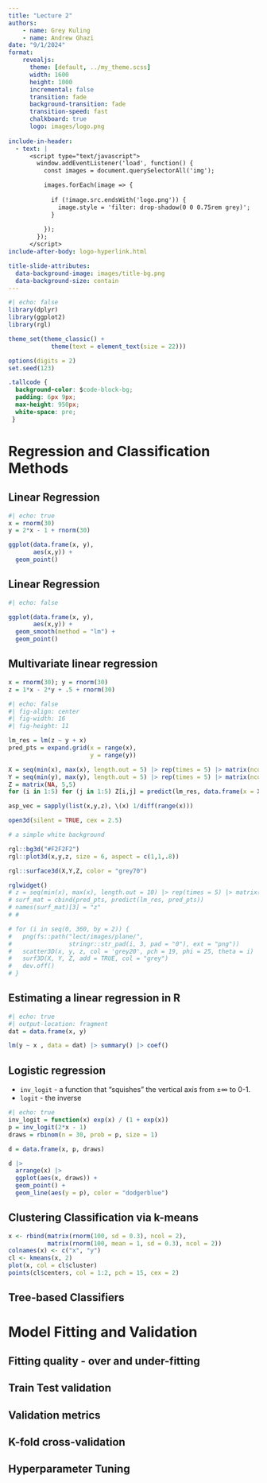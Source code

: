 ```yaml
---
title: "Lecture 2"
authors:
    - name: Grey Kuling
    - name: Andrew Ghazi
date: "9/1/2024"
format: 
    revealjs:
      theme: [default, ../my_theme.scss]
      width: 1600
      height: 1000
      incremental: false
      transition: fade
      background-transition: fade
      transition-speed: fast
      chalkboard: true
      logo: images/logo.png
      
include-in-header:
  - text: |
      <script type="text/javascript">
        window.addEventListener('load', function() {
          const images = document.querySelectorAll('img');

          images.forEach(image => {
          
            if (!image.src.endsWith('logo.png')) {
              image.style = 'filter: drop-shadow(0 0 0.75rem grey)';
            }
            
          });
        });
      </script>
include-after-body: logo-hyperlink.html

title-slide-attributes: 
  data-background-image: images/title-bg.png
  data-background-size: contain
---
```


```r
#| echo: false
library(dplyr)
library(ggplot2)
library(rgl)

theme_set(theme_classic() + 
            theme(text = element_text(size = 22)))

options(digits = 2)
set.seed(123)
```

```css
.tallcode { 
  background-color: $code-block-bg; 
  padding: 6px 9px; 
  max-height: 950px; 
  white-space: pre; 
 } 
```

# Regression and Classification Methods


## Linear Regression 

<!-- Show a linear fit with a ribbon -->

```r
#| echo: true
x = rnorm(30)
y = 2*x - 1 + rnorm(30)
```

```r
ggplot(data.frame(x, y),
       aes(x,y)) + 
  geom_point()
```

## Linear Regression

```r
#| echo: false

ggplot(data.frame(x, y),
       aes(x,y)) +
  geom_smooth(method = "lm") + 
  geom_point()
```

## Multivariate linear regression

```r
x = rnorm(30); y = rnorm(30)
z = 1*x - 2*y + .5 + rnorm(30)
```

```r
#| echo: false
#| fig-align: center
#| fig-width: 16
#| fig-height: 11

lm_res = lm(z ~ y + x)
pred_pts = expand.grid(x = range(x), 
                       y = range(y))

X = seq(min(x), max(x), length.out = 5) |> rep(times = 5) |> matrix(ncol = 5)
Y = seq(min(y), max(y), length.out = 5) |> rep(times = 5) |> matrix(ncol = 5) |> t()
Z = matrix(NA, 5,5)
for (i in 1:5) for (j in 1:5) Z[i,j] = predict(lm_res, data.frame(x = X[i,j], y = Y[i,j]))

asp_vec = sapply(list(x,y,z), \(x) 1/diff(range(x)))

open3d(silent = TRUE, cex = 2.5)

# a simple white background

rgl::bg3d("#F2F2F2")
rgl::plot3d(x,y,z, size = 6, aspect = c(1,1,.8))

rgl::surface3d(X,Y,Z, color = "grey70")

rglwidget()
# z = seq(min(x), max(x), length.out = 10) |> rep(times = 5) |> matrix(ncol = 5)
# surf_mat = cbind(pred_pts, predict(lm_res, pred_pts))
# names(surf_mat)[3] = "z"
# #

# for (i in seq(0, 360, by = 2)) {
#   png(fs::path("lect/images/plane/",
#                stringr::str_pad(i, 3, pad = "0"), ext = "png"))
#   scatter3D(x, y, z, col = 'grey20', pch = 19, phi = 25, theta = i)
#   surf3D(X, Y, Z, add = TRUE, col = "grey")
#   dev.off()
# }

```



## Estimating a linear regression in R

```r
#| echo: true
#| output-location: fragment
dat = data.frame(x, y)

lm(y ~ x , data = dat) |> summary() |> coef()
```

## Logistic regression

* `inv_logit` - a function that "squishes" the vertical axis from ±∞ to 0-1.
* `logit` - the inverse

```r
#| echo: true
inv_logit = function(x) exp(x) / (1 + exp(x))
p = inv_logit(2*x - 1)
draws = rbinom(n = 30, prob = p, size = 1)
```

```r
d = data.frame(x, p, draws)

d |> 
  arrange(x) |> 
  ggplot(aes(x, draws)) + 
  geom_point() + 
  geom_line(aes(y = p), color = "dodgerblue")
```


## Clustering Classification via k-means


```r
x <- rbind(matrix(rnorm(100, sd = 0.3), ncol = 2),
           matrix(rnorm(100, mean = 1, sd = 0.3), ncol = 2))
colnames(x) <- c("x", "y")
cl <- kmeans(x, 2)
plot(x, col = cl$cluster)
points(cl$centers, col = 1:2, pch = 15, cex = 2)
```


## Tree-based Classifiers 



# Model Fitting and Validation



## Fitting quality - over and under-fitting 



## Train Test validation 



## Validation metrics 



## K-fold cross-validation 



## Hyperparameter Tuning 





